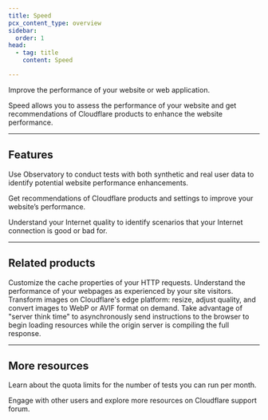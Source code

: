 ```yaml
---
title: Speed
pcx_content_type: overview
sidebar:
  order: 1
head:
  - tag: title
    content: Speed

---
```



<Description>

Improve the performance of your website or web application.
</Description>

<Plan type="all" />

Speed allows you to assess the performance of your website and get recommendations of Cloudflare products to enhance the website performance.

***

## Features

<Feature header="Observatory" href="/speed/speed-test/">

Use Observatory to conduct tests with both synthetic and real user data to identify potential website performance enhancements.


</Feature>

<Feature header="Optimization" href="/speed/optimization/">

Get recommendations of Cloudflare products and settings to improve your website’s performance.


</Feature>

<Feature header="Aggregated Internet Measurement" href="/speed/aim/">

Understand your Internet quality to identify scenarios that your Internet connection is good or bad for.


</Feature>

***

## Related products

<RelatedProduct header="Cache rules" href="/cache/how-to/cache-rules/" product="cache">
Customize the cache properties of your HTTP requests.
</RelatedProduct>

<RelatedProduct header="Cloudflare Web Analytics" href="/web-analytics/" product="analytics">
Understand the performance of your webpages as experienced by your site visitors.
</RelatedProduct>

<RelatedProduct header="Cloudflare Image Resizing" href="/images/transform-images/" product="images">
Transform images on Cloudflare's edge platform: resize, adjust quality, and convert images to WebP or AVIF format on demand.
</RelatedProduct>

<RelatedProduct header="Early Hints" href="/cache/advanced-configuration/early-hints/" product="cache">
Take advantage of "server think time" to asynchronously send instructions to the browser to begin loading resources while the origin server is compiling the full response.
</RelatedProduct>

***

## More resources

<CardGrid>

<LinkTitleCard title="Quotas" href="/speed/speed-test/run-speed-test/#quotas" icon="document">

Learn about the quota limits for the number of tests you can run per month.
</LinkTitleCard>

<LinkTitleCard title="Community Forum" href="https://community.cloudflare.com/c/website-application-performance/88" icon="open-book">

Engage with other users and explore more resources on Cloudflare support forum.
</LinkTitleCard>

</CardGrid>
